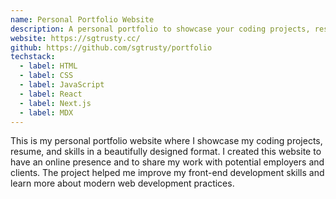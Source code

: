 ```yaml
---
name: Personal Portfolio Website
description: A personal portfolio to showcase your coding projects, resume, and skills in a beautifully designed format.
website: https://sgtrusty.cc/
github: https://github.com/sgtrusty/portfolio
techstack:
  - label: HTML
  - label: CSS
  - label: JavaScript
  - label: React
  - label: Next.js
  - label: MDX
---
```


This is my personal portfolio website where I showcase my coding projects, resume, and skills in a beautifully designed format. I created this website to have an online presence and to share my work with potential employers and clients. The project helped me improve my front-end development skills and learn more about modern web development practices.
